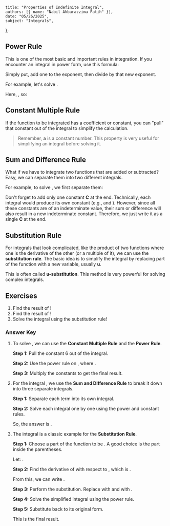     title: "Properties of Indefinite Integral",
    authors: [{ name: "Nabil Akbarazzima Fatih" }],
    date: "05/26/2025",
    subject: "Integrals",
};

## Power Rule

This is one of the most basic and important rules in integration. If you encounter an integral in power form, use this formula:

<BlockMath math="\int x^n \, dx = \frac{1}{n+1}x^{n+1} + C, \quad \text{where } n \neq -1" />

Simply put, add one to the exponent, then divide by that new exponent.

For example, let's solve <InlineMath math="\int x^5 \, dx" />.

Here, <InlineMath math="n=5" />, so:

<div className="flex flex-col gap-4">
<BlockMath math="\int x^5 \, dx = \frac{1}{5+1}x^{5+1} + C" />
<BlockMath math="= \frac{1}{6}x^6 + C" />
</div>

## Constant Multiple Rule

If the function to be integrated has a coefficient or constant, you can "pull" that constant out of the integral to simplify the calculation.

<BlockMath math="\int a \cdot f(x) \, dx = a \int f(x) \, dx" />

> Remember, **a** is a constant number. This property is very useful for simplifying an integral before solving it.

## Sum and Difference Rule

What if we have to integrate two functions that are added or subtracted? Easy, we can separate them into two different integrals.

<BlockMath math="\int [f(x) \pm g(x)] \, dx = \int f(x) \, dx \pm \int g(x) \, dx" />

For example, to solve <InlineMath math="\int (x^4 - x^3) \, dx" />, we first separate them:

<div className="flex flex-col gap-4">
<BlockMath math="\int (x^4 - x^3) \, dx = \int x^4 \, dx - \int x^3 \, dx" />
<BlockMath math="= \left( \frac{1}{4+1}x^5 \right) - \left( \frac{1}{3+1}x^4 \right) + C" />
<BlockMath math="= \frac{1}{5}x^5 - \frac{1}{4}x^4 + C" />
</div>

Don't forget to add only one constant **C** at the end. Technically, each integral would produce its own constant (e.g., <InlineMath math="C_1" /> and <InlineMath math="C_2" />). However, since all these constants are of an indeterminate value, their sum or difference will also result in a new indeterminate constant. Therefore, we just write it as a single **C** at the end.

## Substitution Rule

For integrals that look complicated, like the product of two functions where one is the derivative of the other (or a multiple of it), we can use the **substitution rule**. The basic idea is to simplify the integral by replacing part of the function with a new variable, usually **u**.

<BlockMath math="\int f(g(x)) \cdot g'(x) \, dx = \int f(u) \, du" />

This is often called **u-substitution**. This method is very powerful for solving complex integrals.

## Exercises

1.  Find the result of <InlineMath math="\int 6x^2 \, dx" />!
2.  Find the result of <InlineMath math="\int (3x^2 + 2x - 5) \, dx" />!
3.  Solve the integral <InlineMath math="\int 2x(x^2 + 3)^4 \, dx" /> using the substitution rule!

### Answer Key

1.  To solve <InlineMath math="\int 6x^2 \, dx" />, we can use the **Constant Multiple Rule** and the **Power Rule**.
    
    **Step 1:** Pull the constant 6 out of the integral.
    
    <BlockMath math="\int 6x^2 \, dx = 6 \int x^2 \, dx" />
    
    **Step 2:** Use the power rule on <InlineMath math="\int x^2 \, dx" />, where <InlineMath math="n=2" />.
    
    <div className="flex flex-col gap-4">
    <BlockMath math="6 \left( \frac{1}{2+1}x^{2+1} \right) + C" />
    <BlockMath math="= 6 \left( \frac{1}{3}x^3 \right) + C" />
    </div>
    
    **Step 3:** Multiply the constants to get the final result.
    
    <BlockMath math="= 2x^3 + C" />

2.  For the integral <InlineMath math="\int (3x^2 + 2x - 5) \, dx" />, we use the **Sum and Difference Rule** to break it down into three separate integrals.
    
    **Step 1:** Separate each term into its own integral.
    
    <BlockMath math="\int 3x^2 \, dx + \int 2x \, dx - \int 5 \, dx" />
    
    **Step 2:** Solve each integral one by one using the power and constant rules.
    
    <div className="flex flex-col gap-4">
    <BlockMath math="= 3\left(\frac{1}{3}x^3\right) + 2\left(\frac{1}{2}x^2\right) - 5x + C" />
    <BlockMath math="= x^3 + x^2 - 5x + C" />
    </div>
    
    So, the answer is <InlineMath math="x^3 + x^2 - 5x + C" />.

3.  The integral <InlineMath math="\int 2x(x^2 + 3)^4 \, dx" /> is a classic example for the **Substitution Rule**.
    
    **Step 1:** Choose a part of the function to be <InlineMath math="u" />. A good choice is the part inside the parentheses.
    
    Let: <InlineMath math="u = x^2 + 3" />.
    
    **Step 2:** Find the derivative of <InlineMath math="u" /> with respect to <InlineMath math="x" />, which is <InlineMath math="du/dx" />.
    
    <BlockMath math="\frac{du}{dx} = 2x" />
    
    From this, we can write <InlineMath math="du = 2x \, dx" />.
    
    **Step 3:** Perform the substitution. Replace <InlineMath math="x^2+3" /> with <InlineMath math="u" /> and <InlineMath math="2x \, dx" /> with <InlineMath math="du" />.
    
    <BlockMath math="\int (x^2 + 3)^4 (2x \, dx) = \int u^4 \, du" />
    
    **Step 4:** Solve the simplified integral using the power rule.
    
    <BlockMath math="\int u^4 \, du = \frac{1}{5}u^5 + C" />
    
    **Step 5:** Substitute <InlineMath math="u" /> back to its original form.
    
    <BlockMath math="= \frac{1}{5}(x^2 + 3)^5 + C" />
    
    This is the final result.